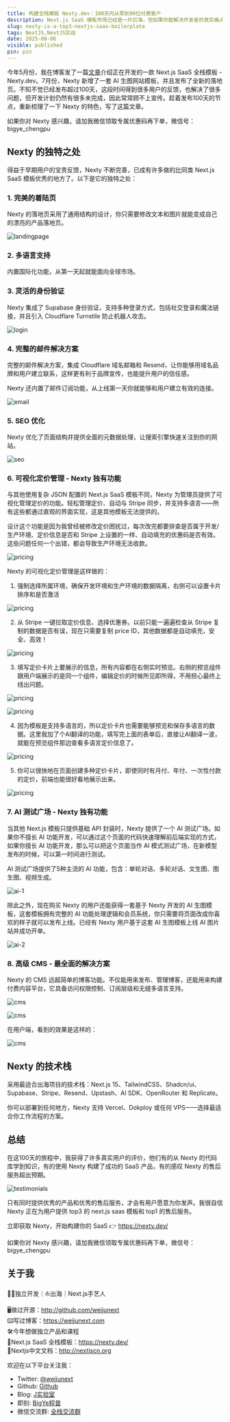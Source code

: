 ```yaml
---
title: 构建全栈模板 Nexty.dev：100天内从零到90位付费客户
description: Next.js SaaS 模板市场已经是一片红海，但如果你能解决开发者的真实痛点，仍然有机会。我相信自己做到了这一点，因为 Nexty 在100天内就获得了90多位客户。
slug: nexty-is-a-top3-nextjs-saas-boilerplate
tags: NextJS,NextJS实战
date: 2025-08-06
visible: published
pin: pin
---
```


今年5月份，我在博客发了一篇[文章](/article/nexty-the-best-saas-template-2025)介绍正在开发的一款 Next.js SaaS 全栈模板 - Nexty.dev。7月份，Nexty 新增了一套 AI 生图网站模板，并且发布了全新的落地页。不知不觉已经发布超过100天，这段时间得到很多用户的反馈，也解决了很多问题，但开发计划仍然有很多未完成，因此常常顾不上宣传。趁着发布100天的节点，重新梳理了一下 Nexty 的特色，写了这篇文章。

<Aside>
如果你对 Nexty 感兴趣，请加我微信领取专属优惠码再下单，微信号：bigye_chengpu
</Aside>

## Nexty 的独特之处

得益于早期用户的宝贵反馈，Nexty 不断完善，已成有许多做的比同类 Next.js SaaS 模板优秀的地方了。以下是它的独特之处：

### 1. 完美的着陆页

Nexty 的落地页采用了通用结构的设计，你只需要修改文本和图片就能变成自己的漂亮的产品落地页。

![landingpage](/assets/069/landingpage-hero.png)

### 2. 多语言支持

内置国际化功能，从第一天起就能面向全球市场。

### 3. 灵活的身份验证

Nexty 集成了 Supabase 身份验证，支持多种登录方式，包括社交登录和魔法链接，并且引入 Cloudflare Turnstile 防止机器人攻击。

![login](/assets/069/login.png)


### 4. 完整的邮件解决方案

完整的邮件解决方案，集成 Cloudflare 域名邮箱和 Resend，让你能够用域名品牌和用户建立联系，这样更有利于品牌宣传，也能提升用户的信任感。

Nexty 还内置了邮件订阅功能，从上线第一天你就能够和用户建立有效的连接。

![email](/assets/069/email.png)


### 5. SEO 优化

Nexty 优化了页面结构并提供全面的元数据处理，让搜索引擎快速关注到你的网站。

![seo](/assets/069/seo.png)


### 6. 可视化定价管理 - Nexty 独有功能

与其他使用复杂 JSON 配置的 Next.js SaaS 模板不同，Nexty 为管理员提供了可视化管理定价的功能。轻松管理定价、自动与 Stripe 同步，并支持多语言——所有这些都通过直观的界面实现，这是其他模板无法提供的。

设计这个功能是因为我曾经被修改定价困扰过，每次改完都要排查是否属于开发/生产环境、定价信息是否和 Stripe 上设置的一样、自动填充的优惠码是否有效。这些问题任何一个出错，都会导致生产环境无法收款。

![pricing](/assets/069/pricing-1.png)


Nexty 的可视化定价管理是这样做的：


1. 强制选择所属环境，确保开发环境和生产环境的数据隔离，右侧可以设置卡片排序和是否激活

  ![pricing](/assets/069/pricing-2.png)

2. 从 Stripe 一键拉取定价信息、选择优惠券。以前只能一遍遍检查从 Stripe 复制的数据是否有误，现在只需要复制 price ID，其他数据都是自动填充，安全、高效！

  ![pricing](/assets/069/pricing-3.png)


3. 填写定价卡片上要展示的信息，所有内容都在右侧实时预览。右侧的预览组件跟用户端展示的是同一个组件，编辑定价的时候所见即所得，不用担心最终上线出问题。

  ![pricing](/assets/069/pricing-4.png)

  ![pricing](/assets/069/pricing-5.png)

4. 因为模板是支持多语言的，所以定价卡片也需要能够预览和保存多语言的数据。这里我加了个AI翻译的功能，填写完上面的表单后，直接让AI翻译一波，就能在预览组件那边查看多语言定价信息了。

  ![pricing](/assets/069/pricing-6.png)

5. 你可以很快地在页面创建多种定价卡片，即使同时有月付、年付、一次性付款的定价，前端也能很好看地展示出来。

  ![pricing](/assets/069/pricing-7.png)

### 7. AI 测试广场 - Nexty 独有功能

当其他 Next.js 模板只提供基础 API 封装时，Nexty 提供了一个 AI 测试广场。如果你不擅长 AI 功能开发，可以通过这个页面的代码快速理解前后端实现的方式，如果你擅长 AI 功能开发，那么可以把这个页面当作 AI 模式测试广场，在新模型发布的时候，可以第一时间进行测试。

AI 测试广场提供了5种主流的 AI 功能，包含：单轮对话、多轮对话、文生图、图生图、视频生成。

![ai-1](/assets/069/ai-1.png)


除此之外，现在购买 Nexty 的用户还能获得一套基于 Nexty 开发的 AI 生图模板，这套模板拥有完整的 AI 功能处理逻辑和会员系统，你只需要将页面改成你喜欢的样子就可以发布上线。已经有 Nexty 用户基于这套 AI 生图模板上线 AI 图片站并成功开单。

![ai-2](/assets/069/ai-2.png)

### 8. 高级 CMS - 最全面的解决方案

Nexty 的 CMS 远超简单的博客功能。不仅能用来发布、管理博客，还能用来构建付费内容平台，它具备访问权限控制、订阅层级和无缝多语言支持。

![cms](/assets/069/cms-1.png)

![cms](/assets/069/cms-2.png)

在用户端，看到的效果是这样的：

![cms](/assets/069/cms-3.png)


## Nexty 的技术栈

采用最适合出海项目的技术栈：Next.js 15、TailwindCSS、Shadcn/ui、Supabase、Stripe、Resend、Upstash、AI SDK、OpenRouter 和 Replicate。

你可以部署到任何地方，Nexty 支持 Vercel、Dokploy 或任何 VPS——选择最适合你工作流程的方案。

## 总结

在这100天的旅程中，我获得了许多真实用户的评价，他们有的从 Nexty 的代码库学到知识，有的使用 Nexty 构建了成功的 SaaS 产品，有的感叹 Nexty 的售后服务超出预期。

![testimonials](/assets/069/testimonials.png)

只有同时提供优秀的产品和优秀的售后服务，才会有用户愿意为你发声。我很自信 Nexty 正在为用户提供 top3 的 next.js saas 模板和 top1 的售后服务。

立即获取 Nexty，开始构建你的 SaaS 👉 https://nexty.dev/

<Aside>
如果你对 Nexty 感兴趣，请加我微信领取专属优惠码再下单，微信号：bigye_chengpu
</Aside>

## 关于我

🧑‍💻独立开发｜⛵️出海｜Next.js手艺人

🖥️做过开源：http://github.com/weijunext  
⌨️写过博客：https://weijunext.com  
🛠️今年想做独立产品和课程  
📙Next.js SaaS 全栈模板：https://nexty.dev/  
📘Nextjs中文文档：http://nextjscn.org  

欢迎在以下平台关注我：

- Twitter: [@weijunext](https://x.com/weijunext)
- Github: [Github](https://github.com/weijunext)
- Blog: [J实验室](https://weijunext.com/)
- 即刻: [BigYe程普](https://m.okjike.com/users/13EF1128-B51B-4D22-8B95-16BB406529F0)
- 微信交流群: [全栈交流群](/make-a-friend)

